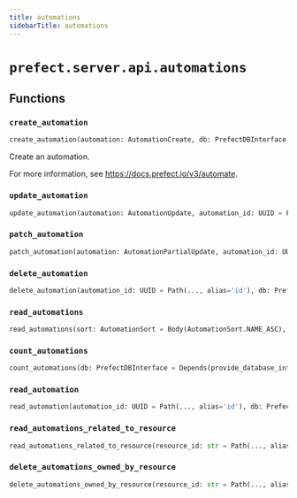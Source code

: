 ```yaml
---
title: automations
sidebarTitle: automations
---
```


# `prefect.server.api.automations`

## Functions

### `create_automation` <sup><a href="https://github.com/prefecthq/prefect/blob/main/src/prefect/server/api/automations.py#L38" target="_blank"><Icon icon="github" style="width: 14px; height: 14px;" /></a></sup>

```python
create_automation(automation: AutomationCreate, db: PrefectDBInterface = Depends(provide_database_interface)) -> Automation
```


Create an automation.

For more information, see https://docs.prefect.io/v3/automate.


### `update_automation` <sup><a href="https://github.com/prefecthq/prefect/blob/main/src/prefect/server/api/automations.py#L95" target="_blank"><Icon icon="github" style="width: 14px; height: 14px;" /></a></sup>

```python
update_automation(automation: AutomationUpdate, automation_id: UUID = Path(..., alias='id'), db: PrefectDBInterface = Depends(provide_database_interface)) -> None
```

### `patch_automation` <sup><a href="https://github.com/prefecthq/prefect/blob/main/src/prefect/server/api/automations.py#L138" target="_blank"><Icon icon="github" style="width: 14px; height: 14px;" /></a></sup>

```python
patch_automation(automation: AutomationPartialUpdate, automation_id: UUID = Path(..., alias='id'), db: PrefectDBInterface = Depends(provide_database_interface)) -> None
```

### `delete_automation` <sup><a href="https://github.com/prefecthq/prefect/blob/main/src/prefect/server/api/automations.py#L164" target="_blank"><Icon icon="github" style="width: 14px; height: 14px;" /></a></sup>

```python
delete_automation(automation_id: UUID = Path(..., alias='id'), db: PrefectDBInterface = Depends(provide_database_interface)) -> None
```

### `read_automations` <sup><a href="https://github.com/prefecthq/prefect/blob/main/src/prefect/server/api/automations.py#L179" target="_blank"><Icon icon="github" style="width: 14px; height: 14px;" /></a></sup>

```python
read_automations(sort: AutomationSort = Body(AutomationSort.NAME_ASC), limit: int = LimitBody(), offset: int = Body(0, ge=0), automations: Optional[AutomationFilter] = None, db: PrefectDBInterface = Depends(provide_database_interface)) -> Sequence[Automation]
```

### `count_automations` <sup><a href="https://github.com/prefecthq/prefect/blob/main/src/prefect/server/api/automations.py#L197" target="_blank"><Icon icon="github" style="width: 14px; height: 14px;" /></a></sup>

```python
count_automations(db: PrefectDBInterface = Depends(provide_database_interface)) -> int
```

### `read_automation` <sup><a href="https://github.com/prefecthq/prefect/blob/main/src/prefect/server/api/automations.py#L205" target="_blank"><Icon icon="github" style="width: 14px; height: 14px;" /></a></sup>

```python
read_automation(automation_id: UUID = Path(..., alias='id'), db: PrefectDBInterface = Depends(provide_database_interface)) -> Automation
```

### `read_automations_related_to_resource` <sup><a href="https://github.com/prefecthq/prefect/blob/main/src/prefect/server/api/automations.py#L221" target="_blank"><Icon icon="github" style="width: 14px; height: 14px;" /></a></sup>

```python
read_automations_related_to_resource(resource_id: str = Path(..., alias='resource_id'), db: PrefectDBInterface = Depends(provide_database_interface)) -> Sequence[Automation]
```

### `delete_automations_owned_by_resource` <sup><a href="https://github.com/prefecthq/prefect/blob/main/src/prefect/server/api/automations.py#L233" target="_blank"><Icon icon="github" style="width: 14px; height: 14px;" /></a></sup>

```python
delete_automations_owned_by_resource(resource_id: str = Path(..., alias='resource_id'), db: PrefectDBInterface = Depends(provide_database_interface)) -> None
```
